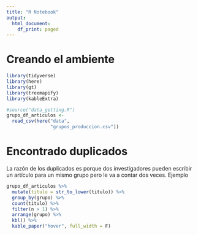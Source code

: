 ```yaml
---
title: "R Notebook"
output:
  html_document:
    df_print: paged
---
```


# Creando el ambiente

```r
library(tidyverse)
library(here)
library(gt)
library(treemapify)
library(kableExtra)
```


```r
#source("data_getting.R")
grupo_df_articulos <-  
  read_csv(here("data", 
                "grupos_produccion.csv"))
```


# Encontrado duplicados

La razón de los duplicados es porque dos investigadores pueden escribir un artículo para un mismo grupo pero le va a contar dos veces. Ejemplo 

```r
grupo_df_articulos %>% 
  mutate(titulo = str_to_lower(titulo)) %>% 
  group_by(grupo) %>% 
  count(titulo) %>% 
  filter(n > 1) %>% 
  arrange(grupo) %>% 
  kbl() %>%
  kable_paper("hover", full_width = F)

```


